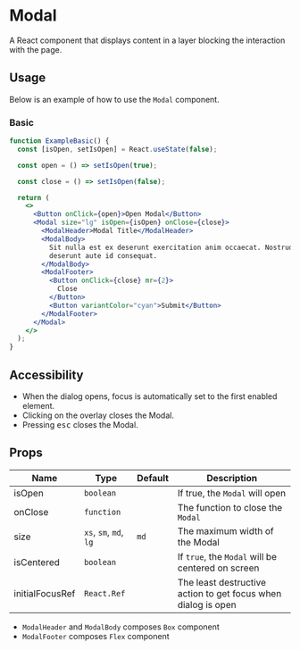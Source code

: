 # Modal

A React component that displays content in a layer blocking the interaction with
the page.

## Usage

Below is an example of how to use the `Modal` component.

### Basic

```jsx
function ExampleBasic() {
  const [isOpen, setIsOpen] = React.useState(false);

  const open = () => setIsOpen(true);

  const close = () => setIsOpen(false);

  return (
    <>
      <Button onClick={open}>Open Modal</Button>
      <Modal size="lg" isOpen={isOpen} onClose={close}>
        <ModalHeader>Modal Title</ModalHeader>
        <ModalBody>
          Sit nulla est ex deserunt exercitation anim occaecat. Nostrud ullamco
          deserunt aute id consequat.
        </ModalBody>
        <ModalFooter>
          <Button onClick={close} mr={2}>
            Close
          </Button>
          <Button variantColor="cyan">Submit</Button>
        </ModalFooter>
      </Modal>
    </>
  );
}
```

## Accessibility

- When the dialog opens, focus is automatically set to the first enabled
  element.
- Clicking on the overlay closes the Modal.
- Pressing <kbd>esc</kbd> closes the Modal.

## Props

| Name            | Type                   | Default | Description                                                   |
| --------------- | ---------------------- | ------- | ------------------------------------------------------------- |
| isOpen          | `boolean`              |         | If true, the `Modal` will open                                |
| onClose         | `function`             |         | The function to close the `Modal`                             |
| size            | `xs`, `sm`, `md`, `lg` | `md`    | The maximum width of the Modal                                |
| isCentered      | `boolean`              |         | If `true`, the `Modal` will be centered on screen             |
| initialFocusRef | `React.Ref`            |         | The least destructive action to get focus when dialog is open |

- `ModalHeader` and `ModalBody` composes `Box` component
- `ModalFooter` composes `Flex` component
